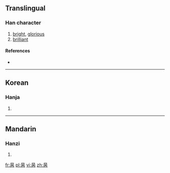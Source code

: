 ==Translingual==

===Han character===
{{Han char|rn=72|rad=日|as=05|sn=9|four=6022<sub>7</sub>|canj=日一人月 (AMOB)|ids=⿱[[日]][[丙]]}}

# [[bright]], [[glorious]]
# [[brilliant]]

====References====
* {{Han ref|kx=0494.180|dkj=13836|hdz=21499.040|uh=663A|ud=26170|bh=CEF4|bd=52980}}

----

==Korean==

===Hanja===
{{ko-hanja|hangeul=병|eumhun=|rv=byeong|mr=pyŏng|y=pyeng}}

# {{defn|lang=ko|sort=日05}}

----

==Mandarin==

===Hanzi===
{{cmn-hanzi|pin=[[bǐng]] ([[bing3]])|wg=ping<sup>3</sup>}}

# {{defn|lang=cmn|sort=日05}}

[[fr:昺]]
[[pl:昺]]
[[vi:昺]]
[[zh:昺]]